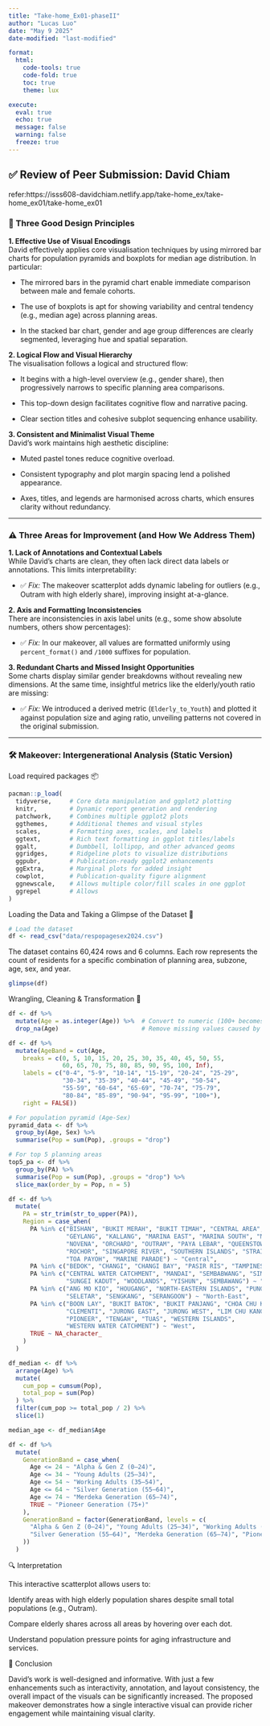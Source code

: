 ```yaml
---
title: "Take-home_Ex01-phaseII"
author: "Lucas Luo"
date: "May 9 2025"
date-modified: "last-modified"

format:
  html:
    code-tools: true          
    code-fold: true          
    toc: true
    theme: lux

execute: 
  eval: true
  echo: true
  message: false
  warning: false
  freeze: true
---
```


## ✅ Review of Peer Submission: David Chiam

refer:https://isss608-davidchiam.netlify.app/take-home_ex/take-home_ex01/take-home_ex01

### 🌟 Three Good Design Principles

**1. Effective Use of Visual Encodings**\
David effectively applies core visualisation techniques by using mirrored bar charts for population pyramids and boxplots for median age distribution. In particular:

-   The mirrored bars in the pyramid chart enable immediate comparison between male and female cohorts.

-   The use of boxplots is apt for showing variability and central tendency (e.g., median age) across planning areas.

-   In the stacked bar chart, gender and age group differences are clearly segmented, leveraging hue and spatial separation.

**2. Logical Flow and Visual Hierarchy**\
The visualisation follows a logical and structured flow:

-   It begins with a high-level overview (e.g., gender share), then progressively narrows to specific planning area comparisons.

-   This top-down design facilitates cognitive flow and narrative pacing.

-   Clear section titles and cohesive subplot sequencing enhance usability.

**3. Consistent and Minimalist Visual Theme**\
David’s work maintains high aesthetic discipline:

-   Muted pastel tones reduce cognitive overload.

-   Consistent typography and plot margin spacing lend a polished appearance.

-   Axes, titles, and legends are harmonised across charts, which ensures clarity without redundancy.

------------------------------------------------------------------------

### ⚠️ Three Areas for Improvement (and How We Address Them)

**1. Lack of Annotations and Contextual Labels**\
While David’s charts are clean, they often lack direct data labels or annotations. This limits interpretability:

-   ✅ *Fix:* The makeover scatterplot adds dynamic labeling for outliers (e.g., Outram with high elderly share), improving insight at-a-glance.

**2. Axis and Formatting Inconsistencies**\
There are inconsistencies in axis label units (e.g., some show absolute numbers, others show percentages):

-   ✅ *Fix:* In our makeover, all values are formatted uniformly using `percent_format()` and `/1000` suffixes for population.

**3. Redundant Charts and Missed Insight Opportunities**\
Some charts display similar gender breakdowns without revealing new dimensions. At the same time, insightful metrics like the elderly/youth ratio are missing:

-   ✅ *Fix:* We introduced a derived metric (`Elderly_to_Youth`) and plotted it against population size and aging ratio, unveiling patterns not covered in the original submission.

------------------------------------------------------------------------

### 🛠️ Makeover: Intergenerational Analysis (Static Version)

Load required packages 📦

```r
pacman::p_load(
  tidyverse,     # Core data manipulation and ggplot2 plotting
  knitr,         # Dynamic report generation and rendering
  patchwork,     # Combines multiple ggplot2 plots
  ggthemes,      # Additional themes and visual styles
  scales,        # Formatting axes, scales, and labels
  ggtext,        # Rich text formatting in ggplot titles/labels
  ggalt,         # Dumbbell, lollipop, and other advanced geoms
  ggridges,      # Ridgeline plots to visualize distributions
  ggpubr,        # Publication-ready ggplot2 enhancements
  ggExtra,       # Marginal plots for added insight
  cowplot,       # Publication-quality figure alignment
  ggnewscale,    # Allows multiple color/fill scales in one ggplot
  ggrepel        # Allows
)
```

Loading the Data and Taking a Glimpse of the Dataset 📂

```r
# Load the dataset
df <- read_csv("data/respopagesex2024.csv")
```

The dataset contains 60,424 rows and 6 columns. Each row represents the count of residents for a specific combination of planning area, subzone, age, sex, and year.

```r
glimpse(df)
```

Wrangling, Cleaning & Transformation 🧹

```R
df <- df %>%
  mutate(Age = as.integer(Age)) %>%  # Convert to numeric (100+ becomes NA)
  drop_na(Age)                       # Remove missing values caused by conversion

df <- df %>%
  mutate(AgeBand = cut(Age,
    breaks = c(0, 5, 10, 15, 20, 25, 30, 35, 40, 45, 50, 55,
               60, 65, 70, 75, 80, 85, 90, 95, 100, Inf),
    labels = c("0-4", "5-9", "10-14", "15-19", "20-24", "25-29",
               "30-34", "35-39", "40-44", "45-49", "50-54",
               "55-59", "60-64", "65-69", "70-74", "75-79",
               "80-84", "85-89", "90-94", "95-99", "100+"),
    right = FALSE))

# For population pyramid (Age-Sex)
pyramid_data <- df %>%
  group_by(Age, Sex) %>%
  summarise(Pop = sum(Pop), .groups = "drop")

# For top 5 planning areas
top5_pa <- df %>%
  group_by(PA) %>%
  summarise(Pop = sum(Pop), .groups = "drop") %>%
  slice_max(order_by = Pop, n = 5)

df <- df %>%
  mutate(
    PA = str_trim(str_to_upper(PA)),
    Region = case_when(
      PA %in% c("BISHAN", "BUKIT MERAH", "BUKIT TIMAH", "CENTRAL AREA", "DOWNTOWN CORE",
                "GEYLANG", "KALLANG", "MARINA EAST", "MARINA SOUTH", "MUSEUM", "NEWTON",
                "NOVENA", "ORCHARD", "OUTRAM", "PAYA LEBAR", "QUEENSTOWN", "RIVER VALLEY",
                "ROCHOR", "SINGAPORE RIVER", "SOUTHERN ISLANDS", "STRAITS VIEW", "TANGLIN",
                "TOA PAYOH", "MARINE PARADE") ~ "Central",
      PA %in% c("BEDOK", "CHANGI", "CHANGI BAY", "PASIR RIS", "TAMPINES") ~ "East",
      PA %in% c("CENTRAL WATER CATCHMENT", "MANDAI", "SEMBABWANG", "SIMPANG",
                "SUNGEI KADUT", "WOODLANDS", "YISHUN", "SEMBAWANG") ~ "North",
      PA %in% c("ANG MO KIO", "HOUGANG", "NORTH-EASTERN ISLANDS", "PUNGGOL",
                "SELETAR", "SENGKANG", "SERANGOON") ~ "North-East",
      PA %in% c("BOON LAY", "BUKIT BATOK", "BUKIT PANJANG", "CHOA CHU KANG",
                "CLEMENTI", "JURONG EAST", "JURONG WEST", "LIM CHU KANG",
                "PIONEER", "TENGAH", "TUAS", "WESTERN ISLANDS",
                "WESTERN WATER CATCHMENT") ~ "West",
      TRUE ~ NA_character_
    )
  )

df_median <- df %>%
  arrange(Age) %>%
  mutate(
    cum_pop = cumsum(Pop),
    total_pop = sum(Pop)
  ) %>%
  filter(cum_pop >= total_pop / 2) %>%
  slice(1)

median_age <- df_median$Age

df <- df %>%
  mutate(
    GenerationBand = case_when(
      Age <= 24 ~ "Alpha & Gen Z (0–24)",
      Age <= 34 ~ "Young Adults (25–34)",
      Age <= 54 ~ "Working Adults (35–54)",
      Age <= 64 ~ "Silver Generation (55–64)",
      Age <= 74 ~ "Merdeka Generation (65–74)",
      TRUE ~ "Pioneer Generation (75+)"
    ),
    GenerationBand = factor(GenerationBand, levels = c(
      "Alpha & Gen Z (0–24)", "Young Adults (25–34)", "Working Adults (35–54)",
      "Silver Generation (55–64)", "Merdeka Generation (65–74)", "Pioneer Generation (75+)"
    ))
  )
```

🔍 Interpretation

This interactive scatterplot allows users to:

Identify areas with high elderly population shares despite small total populations (e.g., Outram).

Compare elderly shares across all areas by hovering over each dot.

Understand population pressure points for aging infrastructure and services.

📌 Conclusion

David's work is well-designed and informative. With just a few enhancements such as interactivity, annotation, and layout consistency, the overall impact of the visuals can be significantly increased. The proposed makeover demonstrates how a single interactive visual can provide richer engagement while maintaining visual clarity.
